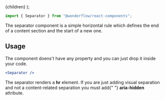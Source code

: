 
  <MdxLayout title="Separator" description="Visual separation of content">
    {children}
  </MdxLayout>
);

```js
import { Separator } from "@wonderflow/react-components";
```

The separator component is a simple horizontal rule which defines the end of a content section and the start of a new one.

## Usage

The component doens't have any property and you can just drop it inside your code.

<LiveArea fill>
  <Separator />
</LiveArea>

```jsx
<Separator />
```

<Snackbar type="info">
  The separator renders a <b>hr</b> element. If you are just adding visual
  separation and not a content-related separation you must add{" "}
  <b>aria-hidden</b> attribute.
</Snackbar>
